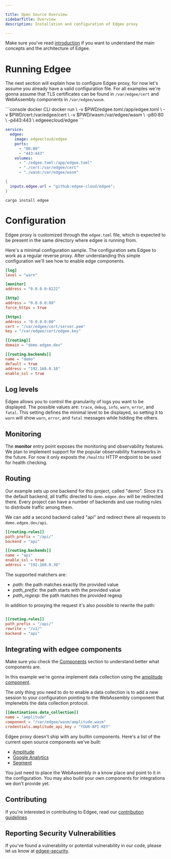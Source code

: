 ```yaml
---

title: Open Source Overview 
sidebarTitle: Overview
description: Installation and configuration of Edgee proxy

---
```


Make sure you've read [introduction](https://docs.edgee.cloud/introduction) if you want to understand the main concepts and the architecture of Edgee.

# Running Edgee

The next section will explain how to configure Edgee proxy, for now let's assume you already have a valid configuration
file. For all examples we're gonna assume that TLS certificates can be found in `/var/edgee/cert` and WebAssembly
components in `/var/edgee/wasm`.

<CodeGroup>
```console docker CLI
docker run \
  -v $PWD/edgee.toml:/app/edgee.toml \
  -v $PWD/cert:/var/edgee/cert \
  -v $PWD/wasm:/var/edgee/wasm \
  -p80:80 \
  -p443:443 \
  edgeeecloud/edgee
```

```yaml docker-compose.yml
service:
  edgee:
    image: edgeecloud/edgee
    ports:
      - "80:80"
      - "443:443"
    volumes:
      - "./edgee.toml:/app/edgee.toml"
      - "./cert:/var/edgee/cert"
      - "./wasm:/var/edgee/wasm"
```

```nix nix flakes
{
  inputs.edgee.url = "github:edgee-cloud/edgee";
}
```

```console cargo CLI
cargo install edgee
```
</CodeGroup>

# Configuration


Edgee proxy is customized through the `edgee.toml` file, which is expected to be present in the same directory where edgee is running from.

Here's a minimal configuration sample. The configuration sets Edgee to work as a regular reverse proxy. After
understanding this simple configuration we'll see how to enable edge components.

```toml edgee.toml
[log]
level = "warn"

[monitor]
address = "0.0.0.0:8222"

[http]
address = "0.0.0.0:80"
force_https = true

[https]
address = "0.0.0.0:80"
cert = "/var/edgee/cert/server.pem"
key = "/var/edgee/cert/edgee.key"

[[routing]]
domain = "demo.edgee.dev"

[[routing.backends]]
name = "demo"
default = true
address = "192.168.0.10"
enable_ssl = true
```

## Log levels
Edgee allows you to control the granularity of logs you want to be displayed. The possible values are:
`trace`, `debug`, `info`, `warn`, `error`, and `fatal`. This setting defines the minimal level to
be displayed, so setting it to `warn` will show `warn`, `error`, and `fatal` messages while hidding the others.

## Monitoring
The **monitor** entry point exposes the monitoring and observability features. We plan to implement support for
the popular observability frameworks in the future. For now it only exposts the `/healthz` HTTP endpoint to 
be used for health checking.

## Routing
Our example sets up one backend for this project, called "demo". Since it's the default backend, all traffic 
directed to `demo.edgee.dev` will be redirected there. Every project can have a number of backends and use 
routing rules to distribute traffic among them.

We can add a second backend called "api" and redirect there all requests to `demo.edgee.dev/api`.
```toml edgee.toml
[[routing.rules]]
path_prefix = "/api/"
backend = "api"

[[routing.backends]]
name = "api"
enable_ssl = true
address = "192.168.0.30"
```

The supported matchers are:
- *path*: the path matches exactly the provided value
- *path_prefix*: the path starts with the provided value
- *path_regexp*: the path matches the provided regexp

In addition to proxying the request it's also possible to rewrite the path:

```toml edgee.toml

[[routing.rules]]
path_prefix = "/api/"
rewrite = "/v1/"
backend = "api"
```

## Integrating with edgee components

Make sure you check the [Components](https://docs.edgee.cloud/components/overview) section to understand better what
components are.

In this example we're gonna implement data collection using the [amplitude component](https://github.com/edgee-cloud/amplitude-component).

The only thing you need to do to enable a data collection is to add a new session to your configuration pointing
to the WebAssembly component that implenebts the data collection protocol.

```toml edgee.toml
[[destinations.data_collection]]
name = "amplitude"
component = "/var/edgee/wasm/amplitude.wasm"
credentials.amplitude_api_key = "YOUR-API-KEY"
```

Edgee proxy doesn't ship with any builtin components. Here's a list of the current open source components we've built:
- [Amplitude](https://github.com/edgee-cloud/amplitude-component)
- [Google Analytics](https://github.com/edgee-cloud/ga-component)
- [Segment](https://github.com/edgee-cloud/segment-component)

You just need to place the WebAssembly in a know place and point to it in the configuration. You may also build your
own components for integrations we don't provide yet.

## Contributing
If you're interested in contributing to Edgee, read our [contribution guidelines](./CONTRIBUTING.md)

## Reporting Security Vulnerabilities
If you've found a vulnerability or potential vulnerability in our code, please let us know at
[edgee-security](mailto:security@edgee.cloud).
